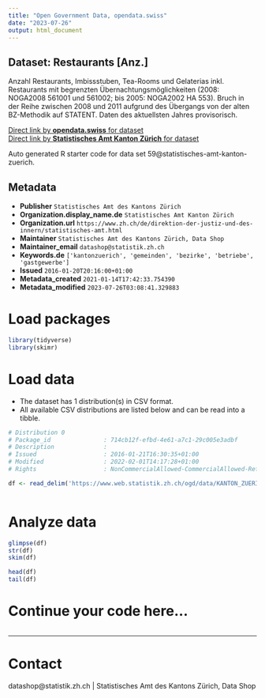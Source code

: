 ```yaml
---
title: "Open Government Data, opendata.swiss"
date: "2023-07-26"
output: html_document
---
```


## Dataset: Restaurants [Anz.]

Anzahl Restaurants, Imbissstuben, Tea-Rooms und Gelaterias inkl. Restaurants mit begrenzten Übernachtungsmöglichkeiten (2008: NOGA2008 561001 und 561002; bis 2005: NOGA2002 HA 553). Bruch in der Reihe zwischen 2008 und 2011 aufgrund des Übergangs von der alten BZ-Methodik auf STATENT. Daten des aktuellsten Jahres provisorisch.

[Direct link by **opendata.swiss** for dataset](https://opendata.swiss/de/dataset/restaurants-anz)<br>
[Direct link by **Statistisches Amt Kanton Zürich** for dataset](https://www.zh.ch/de/politik-staat/gemeinden/gemeindeportraet.html)

Auto generated R starter code for data set 59@statistisches-amt-kanton-zuerich.

## Metadata

- **Publisher** `Statistisches Amt des Kantons Zürich`
- **Organization.display_name.de** `Statistisches Amt Kanton Zürich`
- **Organization.url** `https://www.zh.ch/de/direktion-der-justiz-und-des-innern/statistisches-amt.html`
- **Maintainer** `Statistisches Amt des Kantons Zürich, Data Shop`
- **Maintainer_email** `datashop@statistik.zh.ch`
- **Keywords.de** `['kantonzuerich', 'gemeinden', 'bezirke', 'betriebe', 'gastgewerbe']`
- **Issued** `2016-01-20T20:16:00+01:00`
- **Metadata_created** `2021-01-14T17:42:33.754390`
- **Metadata_modified** `2023-07-26T03:08:41.329883`


# Load packages

```r

library(tidyverse)
library(skimr)

```

# Load data

-   The dataset has 1 distribution(s) in CSV format.
-   All available CSV distributions are listed below and can be read into a tibble.

```r

# Distribution 0
# Package_id               : 714cb12f-efbd-4e61-a7c1-29c005e3adbf
# Description              : 
# Issued                   : 2016-01-21T16:30:35+01:00
# Modified                 : 2022-02-01T14:17:28+01:00
# Rights                   : NonCommercialAllowed-CommercialAllowed-ReferenceRequired

df <- read_delim('https://www.web.statistik.zh.ch/ogd/data/KANTON_ZUERICH_304.csv')



```

# Analyze data

```r

glimpse(df)
str(df)
skim(df)

head(df)
tail(df)

```

# Continue your code here...

```r

```

------------------------------------------------------------------------

# Contact

datashop@statistik.zh.ch | Statistisches Amt des Kantons Zürich, Data Shop
